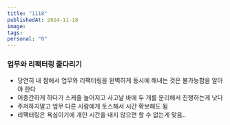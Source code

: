 ```yaml
---
title: "1118"
publishedAt: 2024-11-18
image: 
tags: 
personal: "0"
---
```

### 업무와 리팩터링 줄다리기
- 당연히 내 짬에서 업무와 리팩터링을 완벽하게 동시에 해내는 것은 불가능함을 알아야 한다
- 어중간하게 하다가 스케줄 늘어지고 사고날 바에 두 개를 분리해서 진행하는게 낫다
- 주저하지말고 업무 다른 사람에게 토스해서 시간 확보해도 됨
- 리팩터링은 욕심이기에 개인 시간을 내지 않으면 할 수 없는게 맞음..